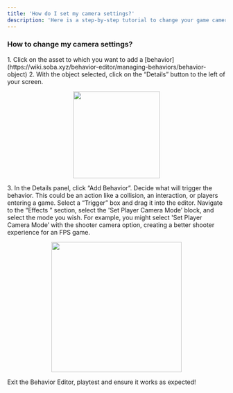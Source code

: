 ```yaml
---
title: 'How do I set my camera settings?'
description: 'Here is a step-by-step tutorial to change your game camera settings'
---
```


### How to change my camera settings?

<Steps>
  <Step title="First Step">
<Accordion title="The basics for all behaviors">
    1. Click on the asset to which you want to add a [behavior](https://wiki.soba.xyz/behavior-editor/managing-behaviors/behavior-object)
    2. With the object selected, click on the “Details” button to the left of your screen.
    <p align="center">
      <img width="200" noZoom src="https://i.imgur.com/jMSZzP8.png" /> </p>
    3. In the Details panel, click “Add Behavior”.
</Accordion>
  </Step>
  <Step title="Second Step">
Decide what will trigger the behavior. This could be an action like a collision, an interaction, or players entering a game. Select a “Trigger” box and drag it into the editor. 
 </Step>
<Step title="Third Step">
Navigate to the “Effects ” section, select the 'Set Player Camera Mode’ block, and select the mode you wish. For example, you might select 'Set Player Camera Mode’ with the shooter camera option, creating a better shooter experience for an FPS game.
  <Accordion title="Behavior Image">
    <p align="center">
      <img width="300" noZoom src="https://i.imgur.com/BJPceX8.png" /> </p>
  </Accordion>
  </Step>
<Step title="Fourth Step">
Exit the Behavior Editor, playtest and ensure it works as expected!
</Step>
</Steps>
